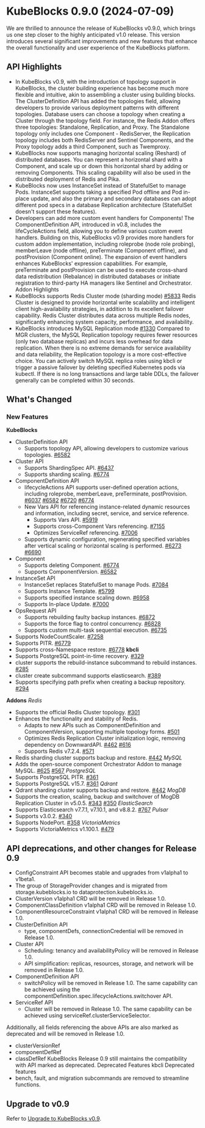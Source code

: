 
# KubeBlocks 0.9.0 (2024-07-09)

We are thrilled to announce the release of KubeBlocks v0.9.0, which brings us one step closer to the highly anticipated v1.0 release. This version introduces several significant improvements and
new features that enhance the overall functionality and user experience of the KubeBlocks platform.

## API Highlights

- In KubeBlocks v0.9, with the introduction of topology support in KubeBlocks, the cluster building experience has become much more flexible and intuitive, akin to assembling a cluster using building blocks. The ClusterDefinition API has added the topologies field, allowing developers to provide various deployment patterns with different topologies. Database users can choose a topology when creating a Cluster through the topology field. For instance, the Redis Addon offers three topologies: Standalone, Replication, and Proxy. The Standalone topology only includes one Component - RedisServer, the Replication topology includes both RedisServer and Sentinel Components, and the Proxy topology adds a third Component, such as Twemproxy.
- KubeBlocks now supports managing horizontal scaling (Reshard) of distributed databases. You can represent a horizontal shard with a Component, and scale up or down this horizontal shard by adding or removing Components. This scaling capability will also be used in the distributed deployment of Redis and Pika.
- KubeBlocks now uses InstanceSet instead of StatefulSet to manage Pods. InstanceSet supports taking a specified Pod offline and Pod in-place update, and also the primary and secondary databases can adopt different pod specs in a database Replication architecture (StatefulSet doesn't support these features).
- Developers can add more custom event handlers for Components! The ComponentDefinition API, introduced in v0.8, includes the lifeCycleActions field, allowing you to define various custom event handlers. Building on this, KubeBlocks v0.9 provides more handlers for custom addon implementation, including roleprobe (node role probing), memberLeave (node offline), preTerminate (Component offline), and postProvision (Component online). The expansion of event handlers enhances KubeBlocks' expression capabilities. For example, preTerminate and postProvision can be used to execute cross-shard data redistribution (Rebalance) in distributed databases or initiate registration to third-party HA managers like Sentinel and Orchestrator.
Addon Highlights
- KubeBlocks supports Redis Cluster mode (sharding mode) [#5833](https://github.com/apecloud/kubeblocks/issues/5833)
  Redis Cluster is designed to provide horizontal write scalability and intelligent client high-availability strategies, in addition to its excellent failover capability. Redis Cluster distributes data across multiple Redis nodes, significantly enhancing system capacity, performance, and availability.
- KubeBlocks introduces MySQL Replication mode [#1330](https://github.com/apecloud/kubeblocks/issues/1330)
  Compared to MGR clusters, the MySQL Replication topology requires fewer resources (only two database replicas) and incurs less overhead for data replication. When there is no extreme demands for service availability and data reliability, the Replication topology is a more cost-effective choice. You can actively switch MySQL replica roles using kbcli or trigger a passive failover by deleting specified Kubernetes pods via kubectl. If there is no long transactions and large table DDLs, the failover generally can be completed within 30 seconds.

## What's Changed

### New Features

**KubeBlocks**
- ClusterDefinition API
  - Supports topology API, allowing developers to customize various topologies.  [#6582](https://github.com/apecloud/kubeblocks/pull/6582)
- Cluster API
  - Supports ShardingSpec API. [#6437](https://github.com/apecloud/kubeblocks/pull/6437)
  - Supports sharding scaling. [#6774](https://github.com/apecloud/kubeblocks/pull/6774)
- ComponentDefinition  API
  - lifecycleActions API supports user-defined operation actions, including roleprobe, memberLeave, preTerminate, postProvision. [#6037](https://github.com/apecloud/kubeblocks/pull/6037) [#6582](https://github.com/apecloud/kubeblocks/pull/6582) [#6720](https://github.com/apecloud/kubeblocks/pull/6720) [#6774](https://github.com/apecloud/kubeblocks/pull/6774)
  - New Vars API for referencing instance-related dynamic resources and information, including secret, service, and service reference.
    - Supports Vars API.  [#5919](https://github.com/apecloud/kubeblocks/pull/5919)
    - Supports cross-Component Vars referencing.  [#7155](https://github.com/apecloud/kubeblocks/pull/7155)
    - Optimizes ServiceRef referencing. [#7006](https://github.com/apecloud/kubeblocks/pull/7006)
  - Supports dynamic configuration, regenerating specified variables after vertical scaling or horizontal scaling is performed. [#6273](https://github.com/apecloud/kubeblocks/issues/6273) [#6690](https://github.com/apecloud/kubeblocks/issues/6690)
- Component
  - Supports deleting Component. [#6774](https://github.com/apecloud/kubeblocks/pull/6774)
  - Supports ComponentVersion. [#6582](https://github.com/apecloud/kubeblocks/pull/6582)
- InstanceSet API
  - InstanceSet replaces StatefulSet to manage Pods. [#7084](https://github.com/apecloud/kubeblocks/pull/7084)
  - Supports Instance Template.  [#5799](https://github.com/apecloud/kubeblocks/issues/5799)
  - Supports specified instance scaling down.  [#6958](https://github.com/apecloud/kubeblocks/pull/6958)
  - Supports In-place Update. [#7000](https://github.com/apecloud/kubeblocks/pull/7000)
- OpsRequest API
  - Supports rebuilding faulty backup instances. [#6872](https://github.com/apecloud/kubeblocks/pull/6872)
  - Supports the force flag to control concurrency. [#6828](https://github.com/apecloud/kubeblocks/pull/6828)
  - Supports custom multi-task sequential execution. [#6735](https://github.com/apecloud/kubeblocks/pull/6735)
- Supports NodeCountScaler.  [#7258](https://github.com/apecloud/kubeblocks/pull/7258)
- Supports PITR.   [#6779](https://github.com/apecloud/kubeblocks/pull/6779)
- Supports cross-Namespace restore. [#6778](https://github.com/apecloud/kubeblocks/pull/6778)
**kbcli**
- Supports PostgreSQL point-in-time recovery. [#329](https://github.com/apecloud/kbcli/pull/329)
- cluster supports the rebuild-instance subcommand to rebuild instances.  [#285](https://github.com/apecloud/kbcli/pull/295)
- cluster create subcommand supports elasticsearch. [#389](https://github.com/apecloud/kbcli/pull/389)
- Supports specifying path prefix when creating a backup repository. [#294](https://github.com/apecloud/kbcli/pull/294)

**Addons**
*Redis*
- Supports the official Redis Cluster topology.  [#301](https://github.com/apecloud/kubeblocks-addons/pull/301)
- Enhances the functionality and stability of Redis.
  - Adapts to new APIs such as ComponentDefinition and ComponentVersion, supporting multiple topology forms. [#501](https://github.com/apecloud/kubeblocks-addons/pull/501)
  - Optimizes Redis Replication Cluster initialization logic, removing dependency on DownwardAPI. [#462](https://github.com/apecloud/kubeblocks-addons/pull/462) [#616](https://github.com/apecloud/kubeblocks-addons/pull/616)
  - Supports Redis v7.2.4. [#571](https://github.com/apecloud/kubeblocks-addons/pull/571)
- Redis sharding cluster supports backup and restore.  [#442](https://github.com/apecloud/kubeblocks-addons/pull/442)
*MySQL*
- Adds the open-source component Orchestrator Addon to manage MySQL.  [#625](https://github.com/apecloud/kubeblocks-addons/pull/625) [#567](https://github.com/apecloud/kubeblocks-addons/pull/567)
*PostgreSQL*
- Supports PostgreSQL PITR. [#361](https://github.com/apecloud/kubeblocks-addons/pull/361)
- Supports PostgreSQL v15.7.  [#361](https://github.com/apecloud/kubeblocks-addons/pull/361)
*Qdrant*
- Qdrant sharding cluster supports backup and restore. [#442](https://github.com/apecloud/kubeblocks-addons/pull/442)
*MogDB*
- Supports the creation, scaling, backup and switchover of MogDB Replication Cluster in v5.0.5. [#343](https://github.com/apecloud/kubeblocks-addons/pull/343) [#350](https://github.com/apecloud/kubeblocks-addons/pull/350)
*ElasticSearch*
- Supports Elasticsearch v7.7.1, v7.10.1, and v8.8.2. [#767](https://github.com/apecloud/kubeblocks-addons/pull/767)
*Pulsar*
- Supports v3.0.2. [#340](https://github.com/apecloud/kubeblocks-addons/pull/40)
- Supports NodePort. [#358](https://github.com/apecloud/kubeblocks-addons/pull/358)
*VictoriaMetrics*
- Supports VictoriaMetrics v1.100.1. [#479](https://github.com/apecloud/kubeblocks-addons/pull/479)

## API  deprecations, and other changes for Release 0.9

- ConfigConstraint API becomes stable and upgrades from v1alpha1 to v1beta1.
- The group of StorageProvider changes and is migrated from storage.kubeblocks.io to dataprotection.kubeblocks.io.
- ClusterVersion v1alpha1 CRD will be removed in Release 1.0.
- ComponentClassDefinition v1alpha1 CRD will be removed in Release 1.0.
- ComponentResourceConstraint v1alpha1 CRD will be removed in Release 1.0.
- ClusterDefinition API
  - type, componentDefs, connectionCredential will be removed in Release 1.0.
- Cluster API
  - Scheduling: tenancy and availabilityPolicy will be removed in Release 1.0.
  - API simplification: replicas, resources, storage, and network will be removed in Release 1.0.
- ComponentDefinition  API
  - switchPolicy will be removed in Release 1.0. The same capability can be achieved using the componentDefinition.spec.lifecycleActions.switchover API.
- ServiceRef API
  - Cluster will be removed in Release 1.0. The same capability can be achieved using serviceRef.clusterServiceSelector.

Additionally, all fields referencing the above APIs are also marked as deprecated and will be removed in Release 1.0.
- clusterVersionRef
- componentDefRef
- classDefRef
KubeBlocks Release 0.9 still maintains the compatibility with API marked as deprecated.
Deprecated Features
kbcli Deprecated features
- bench, fault, and migration subcommands are removed to streamline functions.


## Upgrade to v0.9
Refer to [Upgrade to KubeBlocks v0.9](../../user_docs/upgrade-kubeblocks/upgrade-to-0_9_0).

